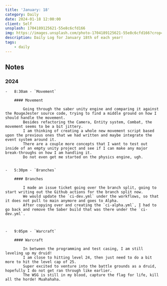```yaml
---
title: 'January: 18'
category: Daily
date: 2024-01-18 12:00:00
client: Self
unsplash: 1704189125621-55e8c6cfd166
img: https://images.unsplash.com/photo-1704189125621-55e8c6cfd166?crop=entropy&cs=srgb&fm=jpg&ixid=MnwzNjM5Nzd8MHwxfHJhbmRvbXx8fHx8fHx8fDE2ODE3NDg2ODY&ixlib=rb-4.0.3&q=85
description: Daily Log for January 18th of each year!
tags:
    - daily
---
```


## Notes

### 2024

    -   8:30am - `Movement`

        #### Movement

            Going through the saber unity engine and comparing it against the RougeJester source code, trying to find a middle ground on how I should handle the movement.
            Besides refactoring the Camera, Entity system, Combat, the movement seems to be a bit jittery.
            I am thinking of creating a whole new movement script based upon the previous ones that we had written and maybe integrate the event system around it.
            There are a couple more concepts that I want to test out inside of an empty unity project and see if I can make any major break-throughs on how I am handling it.
            Do not even get me started on the physics engine, ugh.


    -   5:30pm - `Branches`

        #### Branches

            I made an issue ticket going over the branch split, going to start writing out the Github actions for the branch split now.
            We would update the `ci-dev.yml` under the workflows, so that it does not pull to main anymore and goes to Alpha.
            After copying over and creating the `ci-alpha.yml`, I had to go back and remove the Saber build that was there under the `ci-dev.yml`.
            

    
    -   9:05pm - `Warcraft`

        #### Warcraft

            In between the programming and test casing, I am still leveling up my druid!
            I am close to hitting level 24, then just need to do a bit more to hit the level cap of 25. 
            Super excited to venture into the battle grounds as a druid, hopefully I do not get ran through like earlier.
            The WSG is still in my blood, capture the flag for life, kill all the horde! Muahahaha.